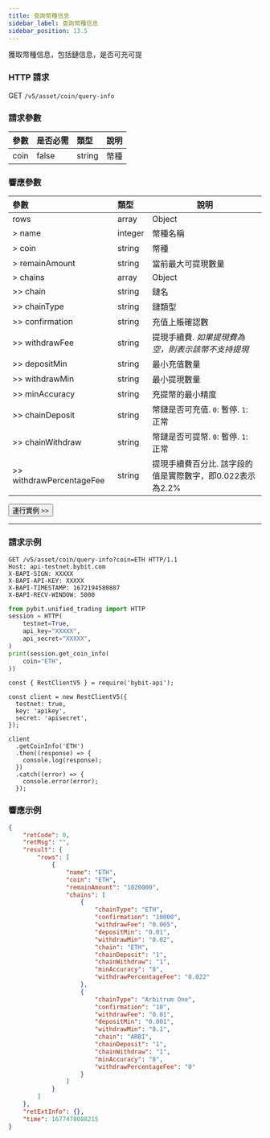 ```yaml
---
title: 查詢幣種信息
sidebar_label: 查詢幣種信息
sidebar_position: 13.5
---
```


獲取幣種信息，包括鏈信息，是否可充可提

### HTTP 請求
GET `/v5/asset/coin/query-info`

### 請求參數
| 參數 | 是否必需 | 類型 | 說明|
|:----- |:-------|:-----|------ |
|coin |false |string |幣種 |

### 響應參數
| 參數 | 類型 | 說明|
|:----- |:-----|----- |
|rows |array|Object |
|> name |integer |幣種名稱 |
|> coin |string |幣種 |
|> remainAmount |string |當前最大可提現數量|
|> chains |array |Object |
|>> chain |string |鏈名 |
|>> chainType |string |鏈類型 |
|>> confirmation |string |充值上賬確認數 |
|>> withdrawFee |string |提現手續費. _如果提現費為空，則表示該幣不支持提現_ |
|>> depositMin |string |最小充值數量 |
|>> withdrawMin |string |最小提現數量 |
|>> minAccuracy |string |充提幣的最小精度 |
|>> chainDeposit |string |幣鏈是否可充值. `0`: 暫停. `1`: 正常 |
|>> chainWithdraw |string |幣鏈是否可提幣. `0`: 暫停. `1`: 正常 |
|>> withdrawPercentageFee|string|提現手續費百分比. 該字段的值是實際數字，即0.022表示為2.2%|

<a href="/api-explorer/v5/asset/coin-info"><Button>運行實例 >></Button></a>

---

### 請求示例

<Tabs groupId="programming-languages">
<TabItem value="http" label="HTTP">

```http
GET /v5/asset/coin/query-info?coin=ETH HTTP/1.1
Host: api-testnet.bybit.com
X-BAPI-SIGN: XXXXX
X-BAPI-API-KEY: XXXXX
X-BAPI-TIMESTAMP: 1672194580887
X-BAPI-RECV-WINDOW: 5000
```

</TabItem>
<TabItem value="python" label="Python">

```python
from pybit.unified_trading import HTTP
session = HTTP(
    testnet=True,
    api_key="XXXXX",
    api_secret="XXXXX",
)
print(session.get_coin_info(
    coin="ETH",
))
```

</TabItem>

<TabItem value="Node" label="Node.js">

```n4js
const { RestClientV5 } = require('bybit-api');

const client = new RestClientV5({
  testnet: true,
  key: 'apikey',
  secret: 'apisecret',
});

client
  .getCoinInfo('ETH')
  .then((response) => {
    console.log(response);
  })
  .catch((error) => {
    console.error(error);
  });
```

</TabItem>
</Tabs>

### 響應示例

```json
{
    "retCode": 0,
    "retMsg": "",
    "result": {
        "rows": [
            {
                "name": "ETH",
                "coin": "ETH",
                "remainAmount": "1020000",
                "chains": [
                    {
                        "chainType": "ETH",
                        "confirmation": "10000",
                        "withdrawFee": "0.005",
                        "depositMin": "0.01",
                        "withdrawMin": "0.02",
                        "chain": "ETH",
                        "chainDeposit": "1",
                        "chainWithdraw": "1",
                        "minAccuracy": "8",
                        "withdrawPercentageFee": "0.022"
                    },
                    {
                        "chainType": "Arbitrum One",
                        "confirmation": "10",
                        "withdrawFee": "0.01",
                        "depositMin": "0.001",
                        "withdrawMin": "0.1",
                        "chain": "ARBI",
                        "chainDeposit": "1",
                        "chainWithdraw": "1",
                        "minAccuracy": "8",
                        "withdrawPercentageFee": "0"
                    }
                ]
            }
        ]
    },
    "retExtInfo": {},
    "time": 1677478088215
}
```
